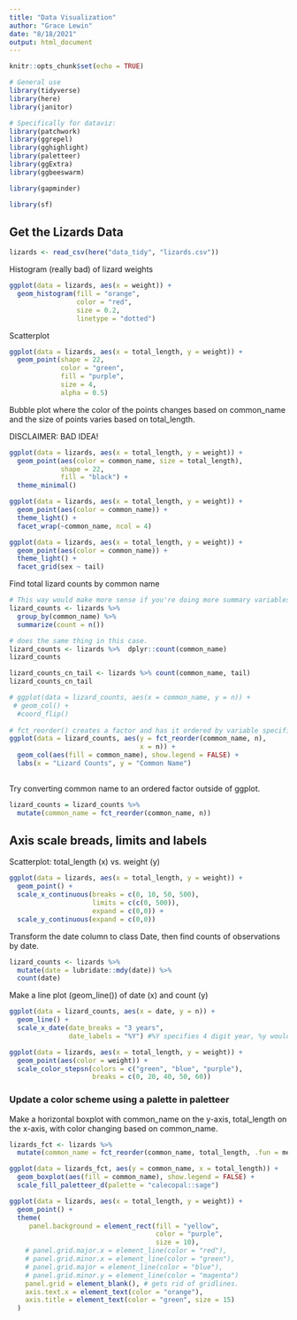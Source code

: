```yaml
---
title: "Data Visualization"
author: "Grace Lewin"
date: "8/18/2021"
output: html_document
---
```


```r
knitr::opts_chunk$set(echo = TRUE)

# General use
library(tidyverse)
library(here)
library(janitor)

# Specifically for dataviz:
library(patchwork)
library(ggrepel)
library(gghighlight)
library(paletteer)
library(ggExtra)
library(ggbeeswarm)

library(gapminder)

library(sf)
```


## Get the Lizards Data

```r
lizards <- read_csv(here("data_tidy", "lizards.csv"))
```

Histogram (really bad) of lizard weights

```r
ggplot(data = lizards, aes(x = weight)) +
  geom_histogram(fill = "orange", 
                 color = "red",
                 size = 0.2,
                 linetype = "dotted")
```


Scatterplot

```r
ggplot(data = lizards, aes(x = total_length, y = weight)) +
  geom_point(shape = 22,
             color = "green",
             fill = "purple",
             size = 4,
             alpha = 0.5)
```

Bubble plot where the color of the points changes based on common_name and the size of points varies based on total_length.

DISCLAIMER: BAD IDEA!

```r
ggplot(data = lizards, aes(x = total_length, y = weight)) +
  geom_point(aes(color = common_name, size = total_length), 
             shape = 22,
             fill = "black") +
  theme_minimal() 
```

```r
ggplot(data = lizards, aes(x = total_length, y = weight)) +
  geom_point(aes(color = common_name)) +
  theme_light() +
  facet_wrap(~common_name, ncol = 4)
```

```r
ggplot(data = lizards, aes(x = total_length, y = weight)) +
  geom_point(aes(color = common_name)) +
  theme_light() +
  facet_grid(sex ~ tail)
```


Find total lizard counts by common name
```r
# This way would make more sense if you're doing more summary variables than just count. Then you could put mean, sd, etc in with n() within the summarize function.
lizard_counts <- lizards %>% 
  group_by(common_name) %>% 
  summarize(count = n())

# does the same thing in this case. 
lizard_counts <- lizards %>%  dplyr::count(common_name)
lizard_counts

lizard_counts_cn_tail <- lizards %>% count(common_name, tail)
lizard_counts_cn_tail
```


```r
# ggplot(data = lizard_counts, aes(x = common_name, y = n)) +
 # geom_col() +
  #coord_flip()
  
# fct_reorder() creates a factor and has it ordered by variable specified
ggplot(data = lizard_counts, aes(y = fct_reorder(common_name, n), 
                                 x = n)) +
  geom_col(aes(fill = common_name), show.legend = FALSE) +
  labs(x = "Lizard Counts", y = "Common Name")
  
```

Try converting common name to an ordered factor outside of ggplot.

```r
lizard_counts = lizard_counts %>% 
  mutate(common_name = fct_reorder(common_name, n))
```


## Axis scale breads, limits and labels

Scatterplot: total_length (x) vs. weight (y)

```r
ggplot(data = lizards, aes(x = total_length, y = weight)) +
  geom_point() +
  scale_x_continuous(breaks = c(0, 10, 50, 500),
                     limits = c(c(0, 500)),
                     expand = c(0,0)) +
  scale_y_continuous(expand = c(0,0))
```

Transform the date column to class Date, then find counts of observations by date.
```r
lizard_counts <- lizards %>% 
  mutate(date = lubridate::mdy(date)) %>% 
  count(date)
```


Make a line plot (geom_line()) of date (x) and count (y)
```r
ggplot(data = lizard_counts, aes(x = date, y = n)) +
  geom_line() +
  scale_x_date(date_breaks = "3 years",
               date_labels = "%Y") #%Y specifies 4 digit year, %y would do 2 digit year, etc. 
```

```r
ggplot(data = lizards, aes(x = total_length, y = weight)) +
  geom_point(aes(color = weight)) +
  scale_color_stepsn(colors = c("green", "blue", "purple"), 
                     breaks = c(0, 20, 40, 50, 60))
```


### Update a color scheme using a palette in paletteer
Make a horizontal boxplot with common_name on the y-axis, total_length on the x-axis, with color changing based on common_name.

```r
lizards_fct <- lizards %>% 
  mutate(common_name = fct_reorder(common_name, total_length, .fun = median))

ggplot(data = lizards_fct, aes(y = common_name, x = total_length)) +
  geom_boxplot(aes(fill = common_name), show.legend = FALSE) +
  scale_fill_paletteer_d(palette = "calecopal::sage")
```


```r
ggplot(data = lizards, aes(x = total_length, y = weight)) +
  geom_point() +
  theme(
     panel.background = element_rect(fill = "yellow", 
                                     color = "purple",
                                     size = 10),
    # panel.grid.major.x = element_line(color = "red"),
    # panel.grid.minor.x = element_line(color = "green"),
    # panel.grid.major = element_line(color = "blue"),
    # panel.grid.minor.y = element_line(color = "magenta")
    panel.grid = element_blank(), # gets rid of gridlines.
    axis.text.x = element_text(color = "orange"),
    axis.title = element_text(color = "green", size = 15)
  )
```



